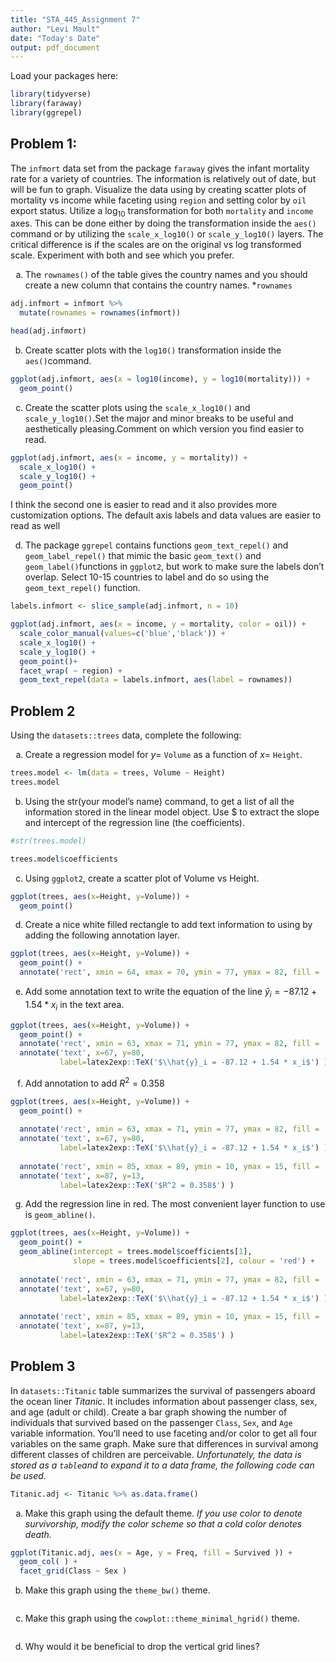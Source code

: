 ---
title: "STA_445_Assignment 7"
author: "Levi Mault"
date: "Today's Date"
output: pdf_document
---

Load your packages here:

```{r include=FALSE}
library(tidyverse)
library(faraway)
library(ggrepel)
```

## Problem 1:

\color{blue} The `infmort` data set from the package `faraway` gives the infant mortality rate for a variety of countries. The information is relatively out of date, but will be fun to graph. Visualize the data using by creating scatter plots of mortality vs income while faceting using `region` and setting color by `oil` export status. Utilize a $\log_{10}$ transformation for both `mortality` and `income` axes. This can be done either by doing the transformation inside the `aes()` command or by utilizing the `scale_x_log10()` or `scale_y_log10()` layers. The critical difference is if the scales are on the original vs log transformed scale. Experiment with both and see which you prefer.

a.  The `rownames()` of the table gives the country names and you should create a new column that contains the country names. \*`rownames`

```{r}
adj.infmort = infmort %>%
  mutate(rownames = rownames(infmort))

head(adj.infmort)
```

b.  Create scatter plots with the `log10()` transformation inside the `aes()`command.

```{r}
ggplot(adj.infmort, aes(x = log10(income), y = log10(mortality))) + 
  geom_point()
```

c.  Create the scatter plots using the `scale_x_log10()` and `scale_y_log10()`.Set the major and minor breaks to be useful and aesthetically pleasing.Comment on which version you find easier to read.

```{r}
ggplot(adj.infmort, aes(x = income, y = mortality)) +
  scale_x_log10() + 
  scale_y_log10() +
  geom_point()
```

I think the second one is easier to read and it also provides more customization options.  The default axis labels and data values are easier to read as well

d.  The package `ggrepel` contains functions `geom_text_repel()` and `geom_label_repel()` that mimic the basic `geom_text()` and `geom_label()`functions in `ggplot2`, but work to make sure the labels don't overlap. Select 10-15 countries to label and do so using the `geom_text_repel()` function.

```{r}
labels.infmort <- slice_sample(adj.infmort, n = 10)

ggplot(adj.infmort, aes(x = income, y = mortality, color = oil)) +
  scale_color_manual(values=c('blue','black')) +
  scale_x_log10() + 
  scale_y_log10() +
  geom_point()+
  facet_wrap( ~ region) +
  geom_text_repel(data = labels.infmort, aes(label = rownames))
```

## \color{black}Problem 2

\color{blue} Using the `datasets::trees` data, complete the following:

a.  Create a regression model for $y=$ `Volume` as a function of $x=$ `Height`.

```{r}
trees.model <- lm(data = trees, Volume ~ Height)
trees.model
```


b.  Using the str(your model's name) command, to get a list of all the information stored in the linear model object. Use \$ to extract the slope and intercept of the regression line (the coefficients).

```{r}
#str(trees.model)

trees.model$coefficients
```


c.  Using `ggplot2`, create a scatter plot of Volume vs Height.

```{r}
ggplot(trees, aes(x=Height, y=Volume)) +
  geom_point() 
```


d.  Create a nice white filled rectangle to add text information to using by adding the following annotation layer.

```{r}
ggplot(trees, aes(x=Height, y=Volume)) +
  geom_point() +
  annotate('rect', xmin = 64, xmax = 70, ymin = 77, ymax = 82, fill = 'white' )
```


e.  Add some annotation text to write the equation of the line $\hat{y}_i = -87.12 + 1.54 * x_i$ in the text area.

```{r}
ggplot(trees, aes(x=Height, y=Volume)) +
  geom_point() +
  annotate('rect', xmin = 63, xmax = 71, ymin = 77, ymax = 82, fill = 'white' ) +
  annotate('text', x=67, y=80, 
           label=latex2exp::TeX('$\\hat{y}_i = -87.12 + 1.54 * x_i$') )
```


f.  Add annotation to add $R^2 = 0.358$

```{r}
ggplot(trees, aes(x=Height, y=Volume)) +
  geom_point() +
  
  annotate('rect', xmin = 63, xmax = 71, ymin = 77, ymax = 82, fill = 'white' ) +
  annotate('text', x=67, y=80, 
           label=latex2exp::TeX('$\\hat{y}_i = -87.12 + 1.54 * x_i$') ) + 
  
  annotate('rect', xmin = 85, xmax = 89, ymin = 10, ymax = 15, fill = 'white' ) +
  annotate('text', x=87, y=13, 
           label=latex2exp::TeX('$R^2 = 0.358$') )
```


g.  Add the regression line in red. The most convenient layer function to use is `geom_abline()`.

```{r}
ggplot(trees, aes(x=Height, y=Volume)) +
  geom_point() +
  geom_abline(intercept = trees.model$coefficients[1], 
              slope = trees.model$coefficients[2], colour = 'red') +
  
  annotate('rect', xmin = 63, xmax = 71, ymin = 77, ymax = 82, fill = 'white' ) +
  annotate('text', x=67, y=80, 
           label=latex2exp::TeX('$\\hat{y}_i = -87.12 + 1.54 * x_i$') ) + 
  
  annotate('rect', xmin = 85, xmax = 89, ymin = 10, ymax = 15, fill = 'white' ) +
  annotate('text', x=87, y=13, 
           label=latex2exp::TeX('$R^2 = 0.358$') )
```


## \color{black}Problem 3

\color{blue}In `datasets::Titanic` table summarizes the survival of passengers aboard the ocean liner *Titanic*. It includes information about passenger class, sex, and age (adult or child). Create a bar graph showing the number of individuals that survived based on the passenger `Class`, `Sex`, and `Age` variable information. You'll need to use faceting and/or color to get all four variables on the same graph. Make sure that differences in survival among different classes of children are perceivable. *Unfortunately, the data is stored as a `table`and to expand it to a data frame, the following code can be used.*

```{r}
Titanic.adj <- Titanic %>% as.data.frame()
```

a.  Make this graph using the default theme. *If you use color to denote survivorship, modify the color scheme so that a cold color denotes death.*

```{r}
ggplot(Titanic.adj, aes(x = Age, y = Freq, fill = Survived )) +
  geom_col( ) +
  facet_grid(Class ~ Sex )
```


b.  Make this graph using the `theme_bw()` theme.

```{r}

```


c.  Make this graph using the `cowplot::theme_minimal_hgrid()` theme.

```{r}

```


d.  Why would it be beneficial to drop the vertical grid lines?

```{r}

```

